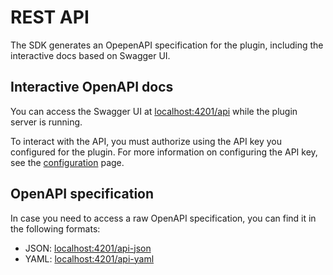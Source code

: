 # REST API

The SDK generates an OpepenAPI specification for the plugin, including the interactive docs based on Swagger UI.

## Interactive OpenAPI docs

You can access the Swagger UI at [localhost:4201/api](http://localhost:4201/api) while the plugin server is running.

To interact with the API, you must authorize using the API key you configured for the plugin.
For more information on configuring the API key, see the [configuration](/docs/sdk/plugin-server/configuration) page.

## OpenAPI specification

In case you need to access a raw OpenAPI specification, you can find it in the following formats:

- JSON: [localhost:4201/api-json](http://localhost:4201/api-json)
- YAML: [localhost:4201/api-yaml](http://localhost:4201/api-yaml)
